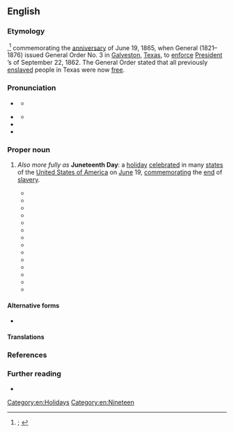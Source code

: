 {{also|juneteenth}}
==English==
{{was wotd|2020|June|19}}

===Etymology===
{{multiple images
|direction = vertical
|image1 = Juneteenth general order3.jpg
|caption1 = A [[sheet]] of [[military]] [[order#Noun|orders]] containing General Order No. 3 of June 19, 1865, issued by General {{w|Gordon Granger}}. It begins: “The people of Texas are informed that, in accordance with a Proclamation from the Executive of the United States, all slaves are free. [...]”
|image2 = Emancipation Day celebration - 1900-06-19.jpg
|caption2 = Participants in a Juneteenth celebration in 1900.
}}

{{blend|en|June|nineteenth}},<ref>{{R:OED Online|pos=n|id=252044|date=September 2004|nodot=1}}; {{R:Lexico|entry=juneteenth|pos=n}}</ref> commemorating the [[anniversary]] of June 19, 1865, when {{w|Union Army}} General {{w|Gordon Granger}} (1821–1876) issued General Order No. 3 in [[Galveston]], [[Texas]], to [[enforce]] [[w:President of the United States|President]] {{w|Abraham Lincoln}}’s {{w|Emancipation Proclamation}} of September 22, 1862. The General Order stated that all previously [[enslaved#Adjective|enslaved]] people in Texas were now [[free#Adjective|free]].

===Pronunciation===
* {{a|RP}} {{IPA|en|/ˌdʒuːnˈtiːnθ/}}
** {{audio|en|LL-Q1860 (eng)-Vealhurl-Juneteenth.wav|Audio (UK)}}
* {{a|GA}} {{IPA|en|/ˌdʒunˈtinθ/}}
** {{audio|en|en-us-Juneteenth.mp3|Audio (US)}}
* {{rhymes|en|iːnθ}}
* {{hyphenation|en|June|teenth}}

===Proper noun===
{{en-proper noun|~}}

# {{lb|en|US}} ''Also more fully as'' '''Juneteenth Day''': a [[holiday]] [[celebrate]]d in many [[state#Noun|states]] of the [[United States of America]] on [[June]] 19, [[commemorate|commemorating]] the [[end#Noun|end]] of [[slavery]].
#: {{synonyms|en|Cel-Liberation Day|Emancipation Day|Freedom Day|Jubilee Day}}
#* {{quote-journal|en|title=Local news|newspaper=Brenham Weekly Banner|location=Brenham, Tex.|publisher=J[ohn] G. Rankin|date=25 June 1891|volume=XXVI|issue=26|page=&#91;7&#93;|pageurl=https://www.newspapers.com/image/68044659|column=1|oclc=14369205|passage=There was{{sic|were}} not so many colored people in the city as usual on Saturday evening, all of them, very near, being out at the "'''Juneteenth''' siliibration."}}
#* {{quote-journal|en|title=Watermelons are Moving|journal=Fruit Trade Journal and Produce Record|location=New York, N.Y.|publisher=Fruit Trade Journal Company|date=15 June 1912|volume=XXXXVII|issue=10|page=12|pageurl=https://babel.hathitrust.org/cgi/pt?id=uiug.30112106851220&view=1up&seq=180|oclc=9295677|passage=If there is plenty of sunshine within the next ten days there will be sufficient supply of watermelons in Southwest Texas to take care of the "'''Juneteenth'''" celebrations of San Antonio's colored population.}}
#* {{quote-book|en|author=Julia Walcott Hoffman|chapter=I|title=Pearl o’ Great Price or A Woman’s ’Sperience|location=Chicago, Ill.|publisher=Gift and Music Shop|year=1921|page=11|pageurl=https://babel.hathitrust.org/cgi/pt?id=nnc1.1000026522&view=1up&seq=23|oclc=39069637|passage="'Twere '''Juneteenth''' day," she began reverentially, "when my light firs' broke. The darkies all bunched up down in the live oak grove were a-singin' an' a-dancin', 'spressin' their glory 'cause they warnt no mo' slaves nohow.["]}}
#* {{quote-book|en|author=Hubert Anthony Shands|chapter=VIII|title=White and Black|location=New York, N.Y.|publisher=[[w:Harcourt (publisher)|Harcourt, Brace and Company]]|year=1922|page=50|pageurl=https://babel.hathitrust.org/cgi/pt?id=uc1.$b312484&view=1up&seq=58|oclc=791788|passage="But whut if it rains?" asked Josy. "It always do rain on '''Juneteenth'''." / "Dat's jes' de way of it," said John. "Someone is always a-th'owin' cold water on eve'ything I does."}}
#* {{quote-book|en|author=J. Frank Davis|chapter=Episode I. Juneteenth and Joada|title=Almanzar Evarts, Hero|location=Macon, Ga.|publisher=J. W. Burke Company|year=1925|pages=13–14|pageurl=https://babel.hathitrust.org/cgi/pt?id=uc1.$b799036&view=1up&seq=20|oclc=2199617|passage=He had invited her to attend the '''Juneteenth''' picnic as his guest all day. And now he had done something that never, in all his life, had he heard of any colored boy doing before—planned an expensive outing right on the eve of the big annual event. [...] "'''Juneteenth'''"—white people also pretty generally use the phrase—is their Emancipation Day, and it is the one day in the year when every Caucasian is supposed to consider the comfort and enjoyment of his negro friends ahead of his own.}}
#* {{quote-book|en|author=J[ohn] Mason Brewer|authorlink=J. Mason Brewer|chapter=Juneteenth|editor=[[w:J. Frank Dobie|J[ames] Frank Dobie]]|title=Tone the Bell Easy|series=Publications of the Texas Folk-lore Society|seriesvolume=no. 10|location=Austin, Tex.|publisher=[[w:Texas Folklore Society|Texas Folk-lore Society]]|year=1932|pages=8–54|pageurl=https://muse.jhu.edu/chapter/2471788|oclc=1904196|passage=Truck drivers, business men, and school teachers belonging to the racial group have told me tales, but the best of tale-tellers has been some ex-slave buoyed up by the spirit of a Nineteenth of June celebration—the "'''Juneteenth'''"—the day on which all colored people in the South commemorate the freedom of their race from slavery. The significance of the day is so great and the tales I have collected are so bound up with the legalized slavery which, in 1865, this day put an end to, that I have used '''''Juneteenth''''' as a title. Nobody who does not understand a '''Juneteenth''' celebration can ever understand the Negro or his songs and tales.}}
#* {{quote-book|en|author=Writers’ Program, [[w:Works Progress Administration|Work Projects Administration]], Texas|chapter=Folklore and Folkways|title=Texas: A Guide to the Lone Star State|series=American Guides Series|location=New York, N.Y.|publisher=Hastings House|year=1940|year_published=1943|section=part I (Texas: Yesterday and Today)|page=97|pageurl=https://books.google.com/books?id=RmS4RIl4W-AC&pg=PA97|oclc=479997144|passage=The annual celebration by Negroes of June 19—the day when emancipation from slavery became effective in the State [...]—is general; few Texas Negroes would consider working on "'''Juneteenth'''" if it can be avoided. The holiday is generally observed by a picnic at which everyone eats, dances and sings to his heart's content.}}
#* {{quote-book|en|author=William H. Wiggins, Jr.|chapter=Following the Freedom Trail|title=O Freedom!: Afro-American Emancipation Celebrations|location=Knoxville, Tenn.|publisher={{w|University of Tennessee Press}}|year=1987|year_published=2000|page=5|pageurl=https://books.google.com/books?id=5qr8cRUJC-cC&pg=PA5|isbn=978-0-87049-520-5|passage=As I chewed on my extra-hot barbecue sandwich, Mr. Artis Lovelady, the vendor and celebration sponsor, explained why he was having a '''Juneteenth''' observance: "I just wanted to do something, just wanted to kinda bring back old times and let the younger people see what we used to do to celebrate it on account of our Emancipation Proclamation."}}
#* {{quote-book|en|author=Michael Kammen|authorlink=Michael Kammen|chapter=The Civil War Remembered—but Unreconciled|title=Mystic Chords of Memory: The Transformation of Tradition in American Culture|edition=1st Vintage Books|location=New York, N.Y.|publisher={{w|Vintage Books}}|year=1991|year_published=February 1993|section=part 2 (Circa 1870 to 1915)|page=122|pageurl=https://books.google.com/books?id=CyQF6pKZ61YC&pg=PA122|isbn=978-0-679-74177-0|passage=But what they [black people] chose to emphasize by means of traditional activities each year was the memory of gaining freedom. Consequently in African-American communities, especially in the South, a day of prayer, preaching, and festivities usually known as "'''Juneteenth'''" came to be observed [...].}}
#* {{quote-book|en|author=Ralph Ellison|authorlink=Ralph Ellison|chapter=7|editor={{w|John F. Callahan}}|title=[[w:Juneteenth (novel)|Juneteenth: A Novel]]|location=New York, N.Y.|publisher={{w|Random House}}|year=1999|page=131|pageurl=https://archive.org/details/juneteenthnovel00elli/page/131/mode/1up|isbn=978-0-394-46457-2|passage=There's been a heap of '''Juneteenths''' before this one and I tell you there'll be a heap more before we're truly free!}}
#* {{quote-book|en|author=W[illiam] Fitzhugh Brundage|authorlink=W. Fitzhugh Brundage|chapter=Celebrating Black Memory in the Postbellum South|title=The Southern Past: A Clash of Race and Memory|location=Cambridge, Mass.; London|publisher=The Belknap Press of {{w|Harvard University Press}}|year=2005|page=55|pageurl=https://books.google.com/books?id=gNur7ykIk0sC&pg=PA55|isbn=978-0-674-01876-1|passage=On June 19, 1883, an eighteen-gun salute on the plaza in front of the Alamo in San Antonio, Texas, signaled the start of the annual '''Juneteenth''' observance.}}
#* {{quote-book|en|author=Thad Sitton|author2=James H. Conrad|chapter=Saturday Nights and Sunday Mornings|title=Freedom Colonies: Independent Black Texans in the Time of Jim Crow|series=Jack and Doris Smothers Series in Texas History, Life, and Culture|seriesvolume=no. 15|location=Austin, Tex.|publisher={{w|University of Texas Press}}|year=2005|page=105|pageurl=https://books.google.com/books?id=O_v9DAAAQBAJ&pg=PA105|isbn=978-0-292-70618-7|passage=Proud Pelham in Navarro County had a long history of major '''Juneteenths'''. Every year on June 19, pigs and goats roasted over open pits or old bedsprings, while fish deep-fried in lard in big washpots hung from trees.}}
#* {{quote-hansard|en|speaker=[[w:Lena Taylor|Lena C. Taylor]]|title=Announcements, Adjournment Honors, and Remarks under Special Privilege|report=State of Wisconsin Senate Journal: Ninety-ninth Regular Session|house={{w|Wisconsin State Senate}}|location=Madison, Wis.|publisher=State Printer|date=17 June 2009|volume=|page=218|pageurl=https://books.google.com/books?id=f3AjAQAAMAAJ&pg=PA218|column=2|oclc=35595536|passage=Senator Taylor, with unanimous consent, asked that when the Senate adjourn, it do so in honor of "'''Juneteenth''' Day," to symbolize the struggle for freedom and equality in the United States. [...] Indeed, '''Juneteenth''' Day is much more about the future than the past. It is a day where we gather to continue the struggle. We all realize the true freedom still eludes many of us.}}
#* {{quote-journal|en|author=Seth Cohen|title=No More Excuses – It’s Time to Declare Juneteenth a Federal Holiday|archiveurl=https://web.archive.org/web/20200614212359/https://www.forbes.com/sites/sethcohen/2020/06/14/no-more-excuses---its-time-to-declare-juneteenth-a-federal-holiday/#e37c37e45eb7|archivedate=14 June 2020|magazine={{w|Forbes}}|location=New York, N.Y.|publisher=Forbes, Inc.|date=14 June 2020|issn=0015-6914|oclc=1088420850|passage=[M]aking '''Juneteenth''' a federal holiday is both urgent and necessary. [...] A '''Juneteenth''' federal holiday would be more than a "day off," but one filled with educational experiences about the institution and affliction of slavery, community conversations on race and reconciliation, and cultural experiences that bring the history, challenges, and contributions of Black Americans to the forefront of the nation's consciousness.}}

====Alternative forms====
* {{l|en|juneteenth}}

====Translations====
{{trans-top|holiday celebrated in the U.S. on June 19, commemorating the end of slavery}}
{{trans-mid}}
{{trans-bottom}}

===References===
<references />

===Further reading===
* {{pedia}}

[[Category:en:Holidays]]
[[Category:en:Nineteen]]